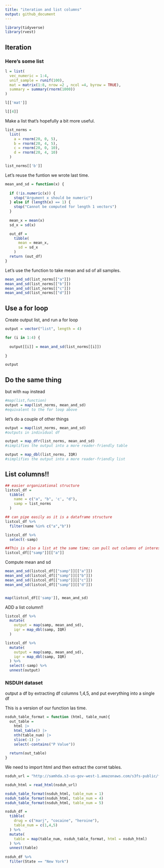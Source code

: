 ```yaml
---
title: "iteration and list columns"
output: github_document
---
```


```r
library(tidyverse)
library(rvest)
```

## Iteration

### Here's some list
```r
l = list(
  vec_numeric = 1:4,
  unif_sample = runif(100),
  mat = matrix(1:8, nrow =2 , ncol =4, byrow = TRUE),
  summary = summary(rnorm(1000))
)

l[['mat']]

l[[4]]

```
Make a list that's hopefully a bit more useful.

```r
list_norms = 
  list(
    a = rnorm(20, 0, 5),
    b = rnorm(20, 4, 5),
    c = rnorm(20, 0, 10),
    d = rnorm(20, 4, 10)
  )

list_norms[['b']]
```
Let's reuse the funtion we wrote last time.

```r
mean_and_sd = function(x) {
  
  if (!is.numeric(x)) {
    stop("Argument x should be numeric")
  } else if (length(x) == 1) {
    stop("Cannot be computed for length 1 vectors")
  }
  
  mean_x = mean(x)
  sd_x = sd(x)

  out_df = 
    tibble(
      mean = mean_x, 
      sd = sd_x
    )
  return (out_df)
}
```

Let's use the function to take mean and sd of all samples.

```r
mean_and_sd(list_norms[["a"]])
mean_and_sd(list_norms[["b"]])
mean_and_sd(list_norms[["c"]])
mean_and_sd(list_norms[["d"]])
```


## Use a for loop

Create output list, and run a for loop
```r
output = vector("list", length = 4)

for (i in 1:4) {
  
  output[[i]] = mean_and_sd(list_norms[[i]])
  
}

output
```

## Do the same thing

but with  `map` instead

```r
#map(list,function)
output = map(list_norms, mean_and_sd)
#equivalent to the for loop above
```

let's do a couple of other things

```r
output = map(list_norms, mean_and_sd)
#outputs in individual df

output = map_dfr(list_norms, mean_and_sd)
#simplifies the output into a more reader-friendly table

output = map_dbl(list_norms, IQR)
#simplifies the output into a more reader-friendly list
```

## List columns!!

```r
## easier organizational structure
listcol_df = 
  tibble(
    name = c("a", "b", 'c', "d"),
    samp = list_norms
  )

## can pipe easily as it is a dataframe structure
listcol_df %>% 
  filter(name %in% c("a","b"))

listcol_df %>% 
  select(-samp)
```

```r
##This is also a list at the same time; can pull out columns of interest using list syntax
listcol_df[["samp"]][["a"]]
```

Compute mean and sd

```r
mean_and_sd(listcol_df[["samp"]][["a"]])
mean_and_sd(listcol_df[["samp"]][["b"]])
mean_and_sd(listcol_df[["samp"]][["c"]])
mean_and_sd(listcol_df[["samp"]][["d"]])


map(listcol_df[['samp']], mean_and_sd)


```

ADD a list column!!

```r
listcol_df %>% 
  mutate(
    output = map(samp, mean_and_sd),
    iqr = map_dbl(samp, IQR)
  )

listcol_df %>% 
  mutate(
    output = map(samp, mean_and_sd),
    iqr = map_dbl(samp, IQR)
  ) %>% 
  select(-samp) %>% 
  unnest(output)
```

### NSDUH dataset
output a df by extracting df columns 1,4,5, and put everything into a single df

This is a version of our function las time.
```r

nsduh_table_format = function (html, table_num){
  out_table = 
    html |> 
    html_table() |> 
    nth(table_num) |>
    slice(-1) |> 
    select(-contains("P Value"))
  
  return(out_table)
}
```


We need to import html and then extract the corret tables. 
```r
nsduh_url = "http://samhda.s3-us-gov-west-1.amazonaws.com/s3fs-public/field-uploads/2k15StateFiles/NSDUHsaeShortTermCHG2015.htm"

nsduh_html = read_html(nsduh_url)

```


```r
nsduh_table_format(nsduh_html, table_num = 1)
nsduh_table_format(nsduh_html, table_num = 4)
nsduh_table_format(nsduh_html, table_num = 5)
```
```r
nsduh_df = 
  tibble(
    drug = c("marj", "cocaine", "heroine"),
    table_num = c(1,4,5)
  ) %>% 
  mutate(
    table = map(table_num, nsduh_table_format, html = nsduh_html)
  ) %>% 
  unnest(table)
                                            
nsduh_df %>% 
  filter(State == "New York")
```







